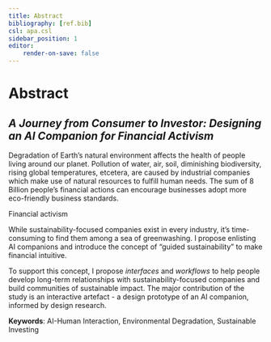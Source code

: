 ```yaml
---
title: Abstract
bibliography: [ref.bib]
csl: apa.csl
sidebar_position: 1
editor:
    render-on-save: false
---
```


# Abstract

## *A Journey from Consumer to Investor: Designing an AI Companion for Financial Activism*

Degradation of Earth's natural environment affects the health of people living around our planet. Pollution of water, air, soil, diminishing biodiversity, rising global temperatures, etcetera, are caused by industrial companies which make use of natural resources to fulfill human needs. The sum of 8 Billion people's financial actions can encourage businesses adopt more eco-friendly business standards. 

Financial activism 

While sustainability-focused companies exist in every industry, it's time-consuming to find them among a sea of greenwashing. I propose enlisting AI companions and introduce the concept of "guided sustainability" to make financial  intuitive. 

To support this concept, I propose *interfaces* and *workflows* to help people develop long-term relationships with sustainability-focused companies and build communities of sustainable impact. The major contribution of the study is an interactive artefact - a design prototype of an AI companion, informed by design research.

**Keywords**: 
AI-Human Interaction, Environmental Degradation, Sustainable Investing